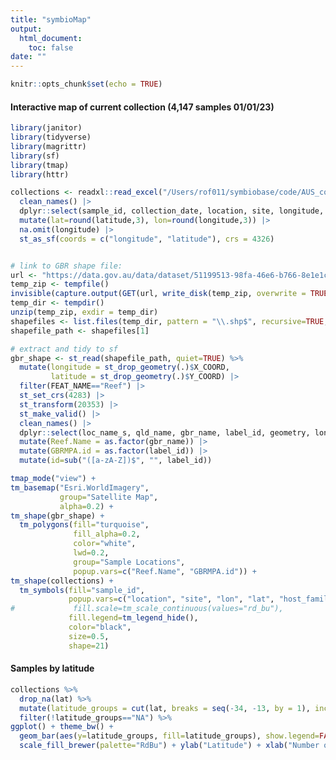 ```yaml
---
title: "symbioMap"
output: 
  html_document:
    toc: false
date: ""
---
```


```r
knitr::opts_chunk$set(echo = TRUE)
```

####

#### Interactive map of current collection (4,147 samples 01/01/23)


```r



library(janitor)
library(tidyverse)
library(magrittr)
library(sf)
library(tmap)
library(httr)
```

```r

collections <- readxl::read_excel("/Users/rof011/symbiobase/code/AUS_collections_merged.xlsx") |>
  clean_names() |>
  dplyr::select(sample_id, collection_date, location, site, longitude, latitude, host_family, host_genus, host_species) |> 
  mutate(lat=round(latitude,3), lon=round(longitude,3)) |> 
  na.omit(longitude) |> 
  st_as_sf(coords = c("longitude", "latitude"), crs = 4326)


# link to GBR shape file:
url <- "https://data.gov.au/data/dataset/51199513-98fa-46e6-b766-8e1e1c896869/resource/01573d07-ce10-461d-9f20-86e8e6cf5893/download/data.zip"
temp_zip <- tempfile()
invisible(capture.output(GET(url, write_disk(temp_zip, overwrite = TRUE))))
temp_dir <- tempdir()
unzip(temp_zip, exdir = temp_dir)
shapefiles <- list.files(temp_dir, pattern = "\\.shp$", recursive=TRUE, full.names = TRUE)
shapefile_path <- shapefiles[1]

# extract and tidy to sf
gbr_shape <- st_read(shapefile_path, quiet=TRUE) %>%
  mutate(longitude = st_drop_geometry(.)$X_COORD,
         latitude = st_drop_geometry(.)$Y_COORD) |>
  filter(FEAT_NAME=="Reef") |>
  st_set_crs(4283) |>
  st_transform(20353) |>
  st_make_valid() |> 
  clean_names() |> 
  dplyr::select(loc_name_s, qld_name, gbr_name, label_id, geometry, longitude, latitude) |> 
  mutate(Reef.Name = as.factor(gbr_name)) |> 
  mutate(GBRMPA.id = as.factor(label_id)) |> 
  mutate(id=sub("([a-zA-Z])$", "", label_id)) 

tmap_mode("view") +
tm_basemap("Esri.WorldImagery", 
           group="Satellite Map",
           alpha=0.2) +
tm_shape(gbr_shape) +
  tm_polygons(fill="turquoise", 
              fill_alpha=0.2, 
              color="white",
              lwd=0.2,
              group="Sample Locations",
              popup.vars=c("Reef.Name", "GBRMPA.id")) +
tm_shape(collections) +
  tm_symbols(fill="sample_id",
             popup.vars=c("location", "site", "lon", "lat", "host_family", "host_genus", "host_species"),
#             fill.scale=tm_scale_continuous(values="rd_bu"),
             fill.legend=tm_legend_hide(),
             color="black",
             size=0.5,
             shape=21) 


```

#### Samples by latitude

```r


collections %>%
  drop_na(lat) %>%
  mutate(latitude_groups = cut(lat, breaks = seq(-34, -13, by = 1), include.lowest = TRUE)) %>%
  filter(!latitude_groups=="NA") %>%
ggplot() + theme_bw() +
  geom_bar(aes(y=latitude_groups, fill=latitude_groups), show.legend=FALSE, color="black", lwd=0.5) +
  scale_fill_brewer(palette="RdBu") + ylab("Latitude") + xlab("Number of samples")


```
